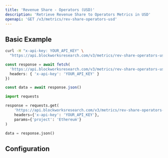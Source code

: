 ```yaml
---
title: 'Revenue Share - Operators (USD)'
description: 'Retrieve Revenue Share to Operators Metrics in USD'
openapi: 'GET /v3/metrics/rev-share-operators-usd'
---
```



<Endpoint method="GET" path="/v3/metrics/rev-share-operators-usd" />

## Basic Example

<CodeGroup>

```bash cURL
curl -H "x-api-key: YOUR_API_KEY" \
  "https://api.blockworksresearch.com/v3/metrics/rev-share-operators-usd?project=Ethereum"
```

```typescript TypeScript
const response = await fetch(
  'https://api.blockworksresearch.com/v3/metrics/rev-share-operators-usd?project=Ethereum', {
  headers: { 'x-api-key': 'YOUR_API_KEY' }
})

const data = await response.json()
```

```python Python
import requests

response = requests.get(
    'https://api.blockworksresearch.com/v3/metrics/rev-share-operators-usd',
    headers={'x-api-key': 'YOUR_API_KEY'},
    params={'project': 'Ethereum'}
)

data = response.json()
```

</CodeGroup>


<GenericResponse />

## Configuration

<QueryParams />